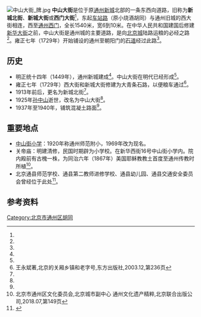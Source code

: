 {{coord|39.905388|N|116.645837|E|type:landmark|display=title}}
{{Infobox China Road
|路牌类型 = Beijing
|中文道路名称 = 中山大街
|道路名称拼音 = ZHONG SHAN DA JIE
|道路方向 = WE
|图片=中山大街.jpg
|图片说明=中山大街西部分，2021年
|道路属性 = 
|道路总长度 =1.54
|规划总长度 =
|已通车长度 =
|车速限制 = 
|行车线数量 = 
|所在地区 = [[北京市|北京市]][[通州区_(北京市)|通州区]]
|起点 = [[车站路_(北京市通州区)|车站路]]（原小烧酒胡同）
|终点 = [[通州西门|通州西门]]
|道路命名日期=1925年后
|命名缘由 = 纪念[[孙中山|孙中山]]
|道路旧名=
|道路动工日期=
|通车日期=明代
|相连路段 = 
|路段主要建筑 =
}}
[[File:中山大街_牌.jpg|thumb]]
'''中山大街'''是位于原[[通州新城_(顺天府)|通州新城]]北部的一条东西向道路，旧称为'''新城北街'''、'''新城大街'''或'''西门大街'''<ref name="通县地名志" />，东起[[车站路_(北京市通州区)|车站路]]（原小烧酒胡同）与通州旧城的西大街相连，西至[[通州西门|通州西门]]，全长1540米，宽6到10米。在中华人民共和国建国后修建[[新华大街|新华大街]]之前，中山大街是通州城的主要道路，是向[[明清北京城|北京城]]陆路运粮的必经之路<ref name="王永斌" />。雍正七年（1729年）开始铺设的通州至朝阳门的[[京通石道|石道]]经过此路<ref name="通县地名志" />。

== 历史 ==
* 明正统十四年（1449年），通州新城建成<ref name="通州文化遗产精粹" />。中山大街在明代已经形成<ref name="通县地名志" />。
* 雍正七年（1729年）西大街和新城大街修建为大青条石路，以便粮车通过<ref name="王永斌">王永斌著,北京的关厢乡镇和老字号,东方出版社,2003.12,第236页</ref>。
* 1913年前后，更名为新城北街<ref name="通县地名志" />。
* 1925年[[孙中山|孙中山]]逝世，改名为中山大街<ref name="通州文化遗产精粹" />。
* 1937年至1940年，铺筑混凝土路面<ref name="通县地名志" />。

==重要地点==
* [[北京市通州区中山街小学|中山街小学]]：1920年称通州师范附小，1969年改为现名。
* 关帝庙：明建清修，民国时期辟为小学校。在新华西街16号中山街小学内。院内殿前有古槐一株，为同治六年（1867年）美国耶稣教教土首度至通州传教时所植<ref name="通州文化遗产精粹">北京市通州区文化委员会,北京城市副中心  通州文化遗产精粹,北京联合出版公司,2018.07,第149页</ref>。
*北京通县师范学校、通县第二教师进修学校、通县幼儿园、通县交通安全委员会曾经位于此处<ref name="通县地名志">{{cite book |author1=通县地名志编辑委员会 |editor=通县地名志编辑委员会 |title=北京市通县地名志 |date=1992-09 |publisher=北京出版社 |location=北京 |isbn=7-200-01818-X |page=20}}</ref>。

==参考资料==

<references />

{{通州城池圖}}
{{京通石道}}
[[Category:北京市通州区胡同|Category:北京市通州区胡同]]